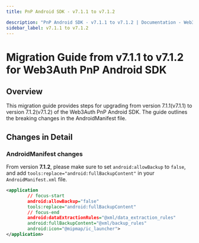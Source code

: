 ```yaml
---
title: PnP Android SDK - v7.1.1 to v7.1.2

description: "PnP Android SDK - v7.1.1 to v7.1.2 | Documentation - Web3Auth"
sidebar_label: v7.1.1 to v7.1.2
---
```



# Migration Guide from v7.1.1 to v7.1.2 for Web3Auth PnP Android SDK

## Overview

This migration guide provides steps for upgrading from version 7.1.1(v7.1.1) to version
7.1.2(v7.1.2) of the Web3Auth PnP Android SDK. The guide outlines the breaking changes in the
AndroidManifest file.

## Changes in Detail

### AndroidManifest changes

From version **7.1.2**, please make sure to set `android:allowBackup` to `false`, and add
`tools:replace="android:fullBackupContent"` in your `AndroidManifest.xml` file.

```xml
<application
        // focus-start
        android:allowBackup="false"
        tools:replace="android:fullBackupContent"
        // focus-end
        android:dataExtractionRules="@xml/data_extraction_rules"
        android:fullBackupContent="@xml/backup_rules"
        android:icon="@mipmap/ic_launcher">
</application>
```
